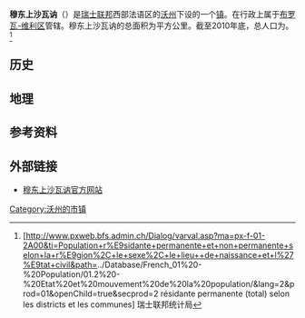 {{瑞士市镇信息框
 | 市镇名称= 穆东上沙瓦讷
 | 原文名称             = {{lang|fr|Chavannes-sur-Moudon}}
 | 图片                = 
 | 纹章 = Blason suisse commune Chavannes-sur-Moudon.svg
 | 语言                   = [[法语|法语]]
 | 所属州               = 沃州
 | iso-code-region = 
 | 所属区               = [[布罗瓦-维利区|布罗瓦-维利区]]
 | lat_d=46|lat_m=39|lat_NS=N|long_d=6|long_m=49|long_EW=E
 | 邮政编码        = 1512
 | 市镇代码        = 5665
 | 面积                 = {{smn|5.14|5|100}}
 | 平均海拔        =  686
 | 人口               = {{smn|209|6}}
 | 主页  = www.chavannes-sur-moudon.ch
 | 市镇长           = Donat Horisberger
 | 相邻市镇             = 
 | 友好城市             = 
|地图文件             = Karte Gemeinde Chavannes-sur-Moudon 2011.png
|}}
'''穆东上沙瓦讷'''（{{lang-fr|Chavannes-sur-Moudon}}）是[[瑞士联邦|瑞士联邦]]西部法语区的[[沃州|沃州]]下设的一个[[瑞士市镇|镇]]。在行政上属于[[布罗瓦-维利区|布罗瓦-维利区]]管辖。穆东上沙瓦讷的总面积为{{smn|5.14|5|100}}平方公里。截至2010年底，总人口为{{smn|209|6}}。<ref>{{fr}}[http://www.pxweb.bfs.admin.ch/Dialog/varval.asp?ma=px-f-01-2A00&ti=Population+r%E9sidante+permanente+et+non+permanente+selon+la+r%E9gion%2C+le+sexe%2C+le+lieu++de+naissance+et+l%27%E9tat+civil&path=../Database/French_01%20-%20Population/01.2%20-%20Etat%20et%20mouvement%20de%20la%20population/&lang=2&prod=01&openChild=true&secprod=2 résidante permanente (total) selon les districts et les communes]{{dead link|date=2018年1月 |bot=InternetArchiveBot |fix-attempted=yes }} 瑞士联邦统计局</ref>

==历史==

==地理==

==参考资料==
{{reflist}}

==外部链接==
*{{fr}}[http://www.chavannes-sur-moudon.ch 穆东上沙瓦讷官方网站] {{Wayback|url=http://www.chavannes-sur-moudon.ch/ |date=20200319124639 }}

{{DEFAULTSORT:Chavannes-sur-Moudon}}
{{沃州布罗瓦-维利区行政区划}}
[[Category:沃州的市镇|Category:沃州的市镇]]